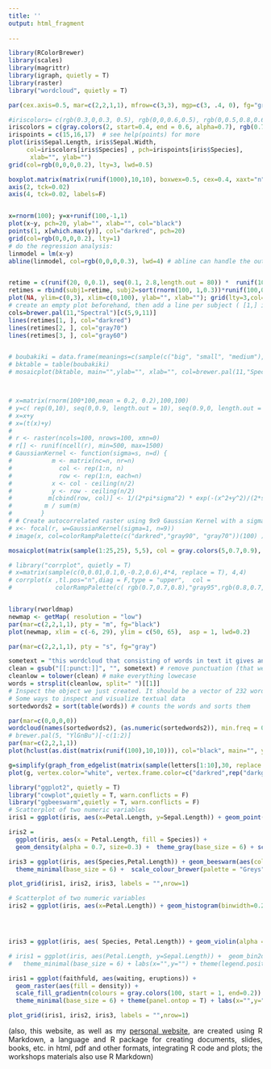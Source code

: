 ```yaml
---
title: ''
output: html_fragment
  
---
```


```r
library(RColorBrewer)
library(scales)
library(magrittr)
library(igraph, quietly = T)
library(raster)
library("wordcloud", quietly = T) 

par(cex.axis=0.5, mar=c(2,2,1,1), mfrow=c(3,3), mgp=c(3, .4, 0), fg="gray")

#iriscolors= c(rgb(0.3,0,0.3, 0.5), rgb(0,0,0.6,0.5), rgb(0,0.5,0.8,0.6)) # transparent colors
iriscolors = c(gray.colors(2, start=0.4, end = 0.6, alpha=0.7), rgb(0.7,0,0,0.6))# %>% alpha(alpha=0.6)
irispoints = c(15,16,17)  # see help(points) for more
plot(iris$Sepal.Length, iris$Sepal.Width, 
     col=iriscolors[iris$Species] , pch=irispoints[iris$Species],
      xlab="", ylab="")
grid(col=rgb(0,0,0,0.2), lty=3, lwd=0.5)

boxplot.matrix(matrix(runif(1000),10,10), boxwex=0.5, cex=0.4, xaxt="n", lwd=0.5, lty=1, border=c(rep("black", 6),"darkred",rep("black", 6)) , yaxt="n") 
axis(2, tck=0.02)
axis(4, tck=0.02, labels=F)


x=rnorm(100); y=x+runif(100,-1,1)
plot(x~y, pch=20, ylab="", xlab="", col="black")
points(1, x[which.max(y)], col="darkred", pch=20)
grid(col=rgb(0,0,0,0.2), lty=1)
# do the regression analysis:
linmodel = lm(x~y)
abline(linmodel, col=rgb(0,0,0,0.3), lwd=4) # abline can handle the output of the lm (linear model) command


retime = c(runif(20, 0,0.1), seq(0.1, 2.8,length.out = 80)) *  runif(100, 0.7, 1.1 )
retimes = rbind(subj1=retime, subj2=sort(rnorm(100, 1,0.3))*runif(100,0.4,0.8), subj3=sort(rnorm(100, 1,0.3))*runif(100,0.9,1.1) ) # rows are subjects, columns are trials
plot(NA, ylim=c(0,3), xlim=c(0,100), ylab="", xlab=""); grid(lty=3,col=rgb(0,0,0,0.1))
# create an empty plot beforehand, then add a line per subject ( [1,] indexes the first row, etc)
cols=brewer.pal(11,"Spectral")[c(5,9,11)]
lines(retimes[1, ], col="darkred")
lines(retimes[2, ], col="gray70")
lines(retimes[3, ], col="gray60")


# boubakiki = data.frame(meanings=c(sample(c("big", "small", "medium"),20,T, prob=c(0.8,0.2,0.1)), sample(c("big", "small", "medium"),20,T, prob=c(0.3,0.7,0.2))), words=c(rep("bouba",20), rep("kiki",20)) )
# bktable = table(boubakiki)
# mosaicplot(bktable, main="",ylab="", xlab="", col=brewer.pal(11,"Spectral")[c(5,10)])                    # a simple mosaic plot



# x=matrix(rnorm(100*100,mean = 0.2, 0.2),100,100)
# y=c( rep(0,10), seq(0,0.9, length.out = 10), seq(0.9,0, length.out = 10), rep(0,70)  )
# x=x+y
# x=(t(x)+y)
# 
# r <- raster(ncols=100, nrows=100, xmn=0)
# r[] <- runif(ncell(r), min=500, max=1500)  
# GaussianKernel <- function(sigma=s, n=d) {
#           m <- matrix(nc=n, nr=n)
#             col <- rep(1:n, n)
#             row <- rep(1:n, each=n)
#           x <- col - ceiling(n/2)
#           y <- row - ceiling(n/2)
#          m[cbind(row, col)] <- 1/(2*pi*sigma^2) * exp(-(x^2+y^2)/(2*sigma^2))
#         m / sum(m)
#        }
# # Create autocorrelated raster using 9x9 Gaussian Kernel with a sigma of 1
# x<- focal(r, w=GaussianKernel(sigma=1, n=9))
# image(x, col=colorRampPalette(c("darkred","gray90", "gray70"))(100) ); grid(col=rgb(0,0,0,0.3), lty=1, lwd=1)

mosaicplot(matrix(sample(1:25,25), 5,5), col = gray.colors(5,0.7,0.9), main="")

# library("corrplot", quietly = T)
# x=matrix(sample(c(0,0.01,0.1,0,-0.2,0.6),4*4, replace = T), 4,4)
# corrplot(x ,tl.pos="n",diag = F,type = "upper",  col = 
#            colorRampPalette(c( rgb(0.7,0.7,0.8),"gray95",rgb(0.8,0.7,0.7)))(200))


library(rworldmap)
newmap <- getMap( resolution = "low")
par(mar=c(2,2,1,1), pty = "m", fg="black")
plot(newmap, xlim = c(-6, 29), ylim = c(50, 65),  asp = 1, lwd=0.2)

par(mar=c(2,2,1,1), pty = "s", fg="gray")

sometext = "this wordcloud that consisting of words in text it gives an idea of what the text all about wordcloud this is a wordcloud wordcloud words words words words word word word meaning meaning meaning topic topic topic text text texts sentence sentence sentences cloud somewhere here is something said theme color colors idea idea ideas thoughts secrets"
clean = gsub("[[:punct:]]", "", sometext) # remove punctuation (that weird thing inside the gsub (R's find-and-replace command) is a regular expression; don't ask, it just works)
cleanlow = tolower(clean) # make everything lowecase
words = strsplit(cleanlow, split=" ")[[1]]
# Inspect the object we just created. It should be a vector of 232 words.
# Some ways to inspect and visualize textual data
sortedwords2 = sort(table(words)) # counts the words and sorts them

par(mar=c(0,0,0,0))
wordcloud(names(sortedwords2), (as.numeric(sortedwords2)), min.freq = 0, col=colorRampPalette(c("gray90", "gray70","gray60", "darkred"))(100), scale=c(3,0.1), random.order = F, random.color = F)
# brewer.pal(5, "YlGnBu")[-c(1:2)]
par(mar=c(2,2,1,1))
plot(hclust(as.dist(matrix(runif(100),10,10))), col="black", main="", yaxt="n", ylab="", xlab="", cex=0.6)

g=simplify(graph_from_edgelist(matrix(sample(letters[1:10],30, replace = T),ncol=2),directed = F))
plot(g, vertex.color="white", vertex.frame.color=c("darkred",rep("darkgray",length(E(g))-1)), vertex.label=NA)


```

```r
library("ggplot2", quietly = T)
library("cowplot",quietly = T, warn.conflicts = F)
library("ggbeeswarm",quietly = T, warn.conflicts = F)
# Scatterplot of two numeric variables
iris1 = ggplot(iris, aes(x=Petal.Length, y=Sepal.Length)) + geom_point(aes(col=Species), size=0.7)  + theme_gray(base_size = 6) +  scale_colour_brewer(palette = "Pastel2") + geom_smooth(method="lm", size=0.5,  aes(col=Species)) + labs(x="",y="") + theme(legend.position="none")

iris2 = 
  ggplot(iris, aes(x = Petal.Length, fill = Species)) +
  geom_density(alpha = 0.7, size=0.3) +  theme_gray(base_size = 6) + scale_fill_brewer(palette = "Greys") + labs(x="",y="") + theme(legend.position="none")

iris3 = ggplot(iris, aes(Species,Petal.Length)) + geom_beeswarm(aes(col=Species),groupOnX=T, size=0.9, cex=2.2)  + #+ geom_boxplot(fill=NA, color=rgb(0,0,0,0.1)) + 
  theme_minimal(base_size = 6) +  scale_colour_brewer(palette = "Greys") + labs(x="",y="") + theme(legend.position="none") +  theme(axis.text.x=element_blank())

plot_grid(iris1, iris2, iris3, labels = "",nrow=1)
```

```r

# Scatterplot of two numeric variables
iris2 = ggplot(iris, aes(x=Petal.Length)) + geom_histogram(binwidth=0.2)  + theme_minimal(base_size = 6)  + labs(x="",y="") + theme(legend.position="none")




iris3 = ggplot(iris, aes( Species, Petal.Length)) + geom_violin(alpha = 0.7, size=0.3, aes(fill = Species)) +  theme_minimal(base_size = 6) + scale_fill_brewer(palette = "Greys") + labs(x="",y="") + theme(legend.position="none", axis.text.x=element_blank())

# iris1 = ggplot(iris, aes(Petal.Length, y=Sepal.Length)) +  geom_bin2d(bins=10) +
#   theme_minimal(base_size = 6) + labs(x="",y="") + theme(legend.position="none") +  theme(axis.text.x=element_text()) + scale_fill_gradient(low="lightgray",high= "black")

iris1 = ggplot(faithfuld, aes(waiting, eruptions)) +
  geom_raster(aes(fill = density)) +
  scale_fill_gradientn(colours = gray.colors(100, start = 1, end=0.2)) + 
  theme_minimal(base_size = 6) + theme(panel.ontop = T) + labs(x="",y="") + theme(legend.position="none") 

plot_grid(iris1, iris2, iris3, labels = "",nrow=1)

```

<div style="text-align: justify"> 
(also, this website, as well as my [personal website](https://andreskarjus.github.io/), are created using R Markdown, a language and R package for creating documents, slides, books, etc. in html, pdf and other formats, integrating R code and plots; the workshops materials also use R Markdown)
</div>
